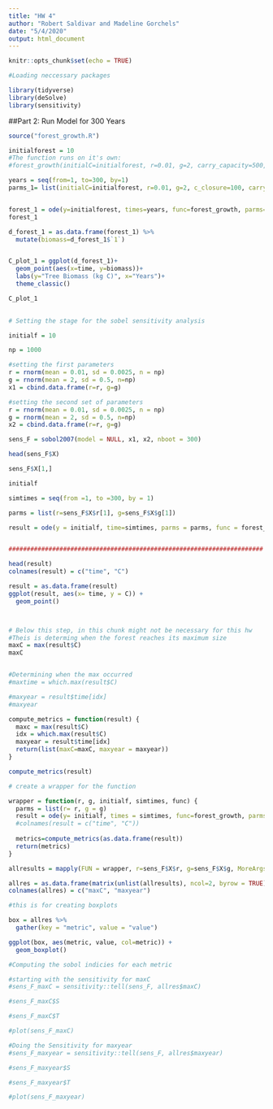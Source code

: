 ```yaml
---
title: "HW 4"
author: "Robert Saldivar and Madeline Gorchels"
date: "5/4/2020"
output: html_document
---
```


```r
knitr::opts_chunk$set(echo = TRUE)
```

```r
#Loading neccessary packages

library(tidyverse)
library(deSolve)
library(sensitivity)

```

##Part 2: Run Model for 300 Years
```r
source("forest_growth.R")

initialforest = 10
#The function runs on it's own:
#forest_growth(initialC=initialforest, r=0.01, g=2, carry_capacity=500, air_temp=20, canopy_closure=100)

years = seq(from=1, to=300, by=1)
parms_1= list(initialC=initialforest, r=0.01, g=2, c_closure=100, carry_capacity=500, air_temp=20)


forest_1 = ode(y=initialforest, times=years, func=forest_growth, parms=parms_1)
forest_1

d_forest_1 = as.data.frame(forest_1) %>% 
  mutate(biomass=d_forest_1$`1`)


C_plot_1 = ggplot(d_forest_1)+
  geom_point(aes(x=time, y=biomass))+
  labs(y="Tree Biomass (kg C)", x="Years")+
  theme_classic()

C_plot_1
         
```

```r
# Setting the stage for the sobel sensitivity analysis

initialf = 10

np = 1000

#setting the first parameters
r = rnorm(mean = 0.01, sd = 0.0025, n = np)
g = rnorm(mean = 2, sd = 0.5, n=np)
x1 = cbind.data.frame(r=r, g=g)

#setting the second set of parameters
r = rnorm(mean = 0.01, sd = 0.0025, n = np)
g = rnorm(mean = 2, sd = 0.5, n=np)
x2 = cbind.data.frame(r=r, g=g)

sens_F = sobol2007(model = NULL, x1, x2, nboot = 300)

head(sens_F$X)

sens_F$X[1,]

initialf

simtimes = seq(from =1, to =300, by = 1)

parms = list(r=sens_F$X$r[1], g=sens_F$X$g[1])

result = ode(y = initialf, time=simtimes, parms = parms, func = forest_growth) # I am having trouble getting the ode solver to work


######################################################################

head(result)
colnames(result) = c("time", "C")

result = as.data.frame(result)
ggplot(result, aes(x= time, y = C)) +
  geom_point()



# Below this step, in this chunk might not be necessary for this hw
#Theis is determing when the forest reaches its maximum size
maxC = max(result$C)
maxC


#Determining when the max occurred
#maxtime = which.max(result$C)

#maxyear = result$time[idx]
#maxyear


```

```r

compute_metrics = function(result) {
  maxc = max(result$C)
  idx = which.max(result$C)
  maxyear = result$time[idx]
  return(list(maxC=maxC, maxyear = maxyear))
}

compute_metrics(result)

# create a wrapper for the function

wrapper = function(r, g, initialf, simtimes, func) {
  parms = list(r= r, g = g)
  result = ode(y= initialf, times = simtimes, func=forest_growth, parms = parms)
  #colnames(result = c("time", "C"))
  
  metrics=compute_metrics(as.data.frame(result))
  return(metrics)
}

allresults = mapply(FUN = wrapper, r=sens_F$X$r, g=sens_F$X$g, MoreArgs =list(initialf=initialf, simtimes=simtimes, func=forest_growth))

allres = as.data.frame(matrix(unlist(allresults), ncol=2, byrow = TRUE))
colnames(allres) = c("maxC", "maxyear")

#this is for creating boxplots

box = allres %>%
  gather(key = "metric", value = "value")

ggplot(box, aes(metric, value, col=metric)) +
  geom_boxplot()

```

```r
#Computing the sobol indicies for each metric

#starting with the sensitivity for maxC
#sens_F_maxC = sensitivity::tell(sens_F, allres$maxC)

#sens_F_maxC$S

#sens_F_maxC$T

#plot(sens_F_maxC)

#Doing the Sensitivity for maxyear
#sens_F_maxyear = sensitivity::tell(sens_F, allres$maxyear)

#sens_F_maxyear$S

#sens_F_maxyear$T

#plot(sens_F_maxyear)

```

